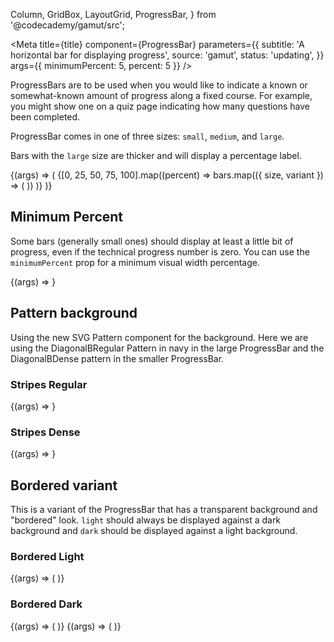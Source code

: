   Column,
  GridBox,
  LayoutGrid,
  ProgressBar,
} from '@codecademy/gamut/src';


<Meta
  title={title}
  component={ProgressBar}
  parameters={{
    subtitle: 'A horizontal bar for displaying progress',
    source: 'gamut',
    status: 'updating',
  }}
  args={{ minimumPercent: 5, percent: 5 }}
/>

ProgressBars are to be used when you would like to indicate a known or
somewhat-known amount of progress along a fixed course. For example, you
might show one on a quiz page indicating how many questions have been
completed.

ProgressBar comes in one of three sizes: `small`, `medium`, and `large`.

Bars with the `large` size are thicker and will display a
percentage label.

<Canvas>
  <Story name="ProgressBar">
    {(args) => (
      <LayoutGrid columnGap="sm" rowGap="sm">
        {[0, 25, 50, 75, 100].map((percent) =>
          bars.map(({ size, variant }) => (
            <Column key={[percent, size, variant].join()} size={4}>
              <ProgressBar size={size} percent={percent} variant={variant} />
            </Column>
          ))
        )}
      </LayoutGrid>
    )}
  </Story>
</Canvas>

<PropsTable story="ProgressBar" />

## Minimum Percent

Some bars (generally small ones) should display at least a little bit of
progress, even if the technical progress number is zero. You can use the
`minimumPercent` prop for a minimum visual width percentage.

<Canvas>
  <Story name="Minimum Percentage">{(args) => <ProgressBar {...args} />}</Story>
</Canvas>

## Pattern background

Using the new SVG Pattern component for the background. Here we are using the DiagonalBRegular Pattern in navy in the large ProgressBar and the DiagonalBDense pattern in the smaller ProgressBar.

### Stripes Regular

<Canvas column={2}>
  <Story
    name="Stripe - Regular"
    args={{
      pattern: 'DiagonalBRegular',
      size: 'large',
      percent: 50,
      variant: 'yellow',
    }}
  >
    {(args) => <ProgressBar {...args} />}
  </Story>
</Canvas>

### Stripes Dense

<Canvas>
  <Story
    name="Stripe - Dense"
    args={{
      size: 'medium',
      pattern: 'DiagonalBDense',
      percent: 33,
      variant: 'blue',
    }}
  >
    {(args) => <ProgressBar {...args} />}
  </Story>
</Canvas>

## Bordered variant

This is a variant of the ProgressBar that has a transparent background and "bordered" look. `light` should always be displayed against a dark background and `dark` should be displayed against a light background.

### Bordered Light

<Canvas column={2}>
  <Story
    name="Dark"
    args={{
      percent: 50,
      variant: 'dark',
      bordered: true,
    }}
  >
    {(args) => (
      <GridBox alignContent="center" height="8rem" bg="navy" p={32}>
        <ProgressBar {...args} />
      </GridBox>
    )}
  </Story>
</Canvas>

### Bordered Dark

<Canvas column={2}>
  <Story
    name="Bordered - Light"
    args={{
      percent: 42,
      variant: 'light',
      medium: 'large',
      bordered: true,
    }}
  >
    {(args) => (
      <GridBox
        alignContent="center"
        height="8rem"
        bg="palePink"
        border={1}
        p={32}
      >
        <ProgressBar {...args} />
      </GridBox>
    )}
  </Story>
</Canvas>

<Canvas column={2}>
  <Story
    name="Bordered - Light - Large"
    args={{
      pattern: 'DiagonalBDense',
      percent: 71,
      variant: 'dark',
      size: 'large',
      bordered: true,
    }}
  >
    {(args) => (
      <GridBox alignContent="center" height="8rem" bg="navy" border={1} p={32}>
        <ProgressBar {...args} />
      </GridBox>
    )}
  </Story>
</Canvas>
